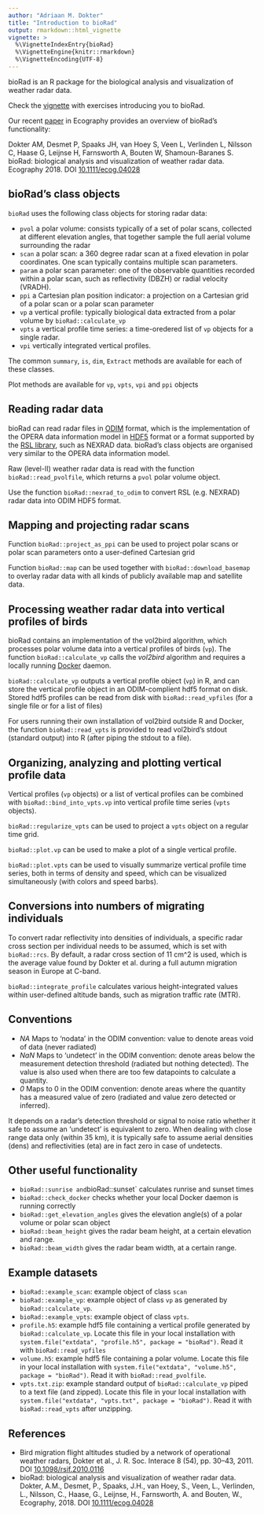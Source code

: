 ```yaml
---
author: "Adriaan M. Dokter"
title: "Introduction to bioRad"
output: rmarkdown::html_vignette
vignette: >
  %\VignetteIndexEntry{bioRad}
  %\VignetteEngine{knitr::rmarkdown}
  %\VignetteEncoding{UTF-8}
---
```

bioRad is an R package for the biological analysis and visualization of weather radar data.

Check the [vignette](http://adokter.github.io/bioRad/articles/functionality_overview.html) with exercises introducing you to bioRad.

Our recent [paper](https://doi.org/10.1111/ecog.04028) in Ecography provides an overview of bioRad's functionality:

Dokter AM, Desmet P, Spaaks JH, van Hoey S, Veen L, Verlinden L, Nilsson C, Haase G, Leijnse H, Farnsworth A, Bouten W, Shamoun-Baranes S. bioRad: biological analysis and visualization of weather radar data. Ecography 2018. DOI [10.1111/ecog.04028](https://doi.org/10.1111/ecog.04028)

## bioRad's class objects

`bioRad` uses the following class objects for storing radar data:

* `pvol` a polar volume: consists typically of a set of polar scans, collected at different elevation angles, that together sample the full aerial volume surrounding the radar
* `scan` a polar scan: a 360 degree radar scan at a fixed elevation in polar coordinates. One scan typically contains multiple scan parameters.
* `param` a polar scan parameter: one of the observable quantities recorded within a polar scan, such as reflectivity (DBZH) or radial velocity (VRADH).
* `ppi` a Cartesian plan position indicator: a projection on a Cartesian grid of a polar scan or a polar scan parameter
* `vp` a vertical profile: typically biological data extracted from a polar volume by `bioRad::calculate_vp`
* `vpts` a vertical profile time series: a time-oredered list of `vp` objects for a single radar.
* `vpi` vertically integrated vertical profiles.

The common `summary`, `is`, `dim`, `Extract` methods are available for each of these classes.

Plot methods are available for `vp`, `vpts`, `vpi` and `ppi` objects

## Reading radar data

bioRad can read radar files in [ODIM](https://github.com/adokter/vol2bird/blob/master/doc/OPERA2014_O4_ODIM_H5-v2.2.pdf) format, which is the implementation of the OPERA data information model in [HDF5](https://support.hdfgroup.org/HDF5/) format or a format supported by the [RSL library](http://trmm-fc.gsfc.nasa.gov/trmm_gv/software/rsl/), such as NEXRAD data. bioRad's class objects are organised very similar to the OPERA data information model.

Raw (level-II) weather radar data is read with the function `bioRad::read_pvolfile`, which returns a `pvol` polar volume object.

Use the function `bioRad::nexrad_to_odim` to convert RSL (e.g. NEXRAD) radar data into ODIM HDF5 format.

## Mapping and projecting radar scans

Function `bioRad::project_as_ppi` can be used to project polar scans or polar scan parameters onto a user-defined Cartesian grid

Function `bioRad::map` can be used together with `bioRad::download_basemap` to overlay radar data with all kinds of publicly available map and satellite data.

## Processing weather radar data into vertical profiles of birds

bioRad contains an implementation of the vol2bird algorithm, which processes polar volume data into a vertical profiles of birds (`vp`). The function `bioRad::calculate_vp` calls the *vol2bird* algorithm and requires a locally running [Docker](https://www.docker.com/) daemon.

`bioRad::calculate_vp` outputs a vertical profile object (`vp`) in R, and can store the vertical profile object in an ODIM-complient hdf5 format on disk. Stored hdf5 profiles can be read from disk with `bioRad::read_vpfiles` (for a single file or for a list of files)

For users running their own installation of vol2bird outside R and Docker, the function `bioRad::read_vpts` is provided to read vol2bird's stdout (standard output) into R (after piping the stdout to a file).

## Organizing, analyzing and plotting vertical profile data

Vertical profiles (`vp` objects) or a list of vertical profiles can be combined with `bioRad::bind_into_vpts.vp` into vertical profile time series (`vpts` objects).

`bioRad::regularize_vpts` can be used to project a `vpts` object on a regular time grid.

`bioRad::plot.vp` can be used to make a plot of a single vertical profile.

`bioRad::plot.vpts` can be used to visually summarize vertical profile time series, both in terms of density and speed, which can be visualized simultaneously (with colors and speed barbs).

## Conversions into numbers of migrating individuals

To convert radar reflectivity into densities of individuals, a specific radar
cross section per individual needs to be assumed, which is set with `bioRad::rcs`.
By default, a radar cross section of 11 cm^2 is used, which is the average value found by Dokter et al. during a full autumn migration season in Europe at C-band.

`bioRad::integrate_profile` calculates various height-integrated values within user-defined altitude bands, such as migration traffic rate (MTR).

## Conventions

* *NA* Maps to 'nodata' in the ODIM convention: value to denote areas void of data (never radiated)
* *NaN* Maps to 'undetect' in the ODIM convention: denote areas below the measurement detection threshold (radiated but nothing detected). The value is also used when there are too few datapoints to calculate a quantity.
* *0* Maps to 0 in the ODIM convention: denote areas where the quantity has a measured value of zero (radiated and value zero detected or inferred).

It depends on a radar's detection threshold or signal to noise ratio whether it safe to assume an 'undetect' is equivalent to zero. When dealing with close range data only (within 35 km), it is typically safe to assume aerial densities (dens) and reflectivities (eta) are in fact zero in case of undetects.

## Other useful functionality

* `bioRad::sunrise and `bioRad::sunset` calculates runrise and sunset times
* `bioRad::check_docker` checks whether your local Docker daemon is running correctly
* `bioRad::get_elevation_angles` gives the elevation angle(s) of a polar volume or polar scan object
* `bioRad::beam_height` gives the radar beam height, at a certain elevation and range.
* `bioRad::beam_width` gives the radar beam width, at a certain range.

## Example datasets

* `bioRad::example_scan`: example object of class `scan`
* `bioRad::example_vp`: example object of class `vp` as generated by `bioRad::calculate_vp`.
* `bioRad::example_vpts`: example object of class `vpts`.
* `profile.h5`: example hdf5 file containing a vertical profile generated by `bioRad::calculate_vp`. Locate this file in your local installation with `system.file("extdata", "profile.h5", package = "bioRad")`. Read it with `bioRad::read_vpfiles`
* `volume.h5`: example hdf5 file containing a polar volume. Locate this file in your local installation with `system.file("extdata", "volume.h5", package = "bioRad")`. Read it with `bioRad::read_pvolfile`.
* `vpts.txt.zip`: example standard output of `bioRad::calculate_vp` piped to a text file (and zipped). Locate this file in your local installation with `system.file("extdata", "vpts.txt", package = "bioRad")`. Read it with `bioRad::read_vpts` after unzipping.

## References

* Bird migration flight altitudes studied by a network of operational weather radars, Dokter et al., J. R. Soc. Interace 8 (54), pp. 30--43, 2011. DOI [10.1098/rsif.2010.0116](http://dx.doi.org/10.1098/rsif.2010.0116)
* bioRad: biological analysis and visualization of weather radar data. Dokter, A.M., Desmet, P., Spaaks, J.H., van Hoey, S., Veen, L., Verlinden, L., Nilsson, C., Haase, G., Leijnse, H., Farnsworth, A. and Bouten, W., Ecography, 2018. DOI [10.1111/ecog.04028](https://doi.org/10.1111/ecog.04028)
